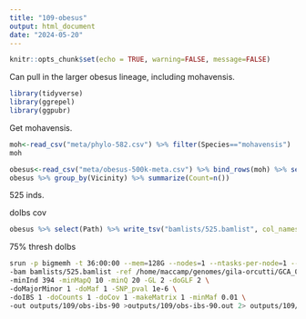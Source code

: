 ```yaml
---
title: "109-obesus"
output: html_document
date: "2024-05-20"
---
```


```r
knitr::opts_chunk$set(echo = TRUE, warning=FALSE, message=FALSE)
```

Can pull in the larger obesus lineage, including mohavensis.    

```r
library(tidyverse)
library(ggrepel)
library(ggpubr)
```


Get mohavensis.  

```r
moh<-read_csv("meta/phylo-582.csv") %>% filter(Species=="mohavensis")
moh
```

```r
obesus<-read_csv("meta/obesus-500k-meta.csv") %>% bind_rows(moh) %>% select(-Path2)
obesus %>% group_by(Vicinity) %>% summarize(Count=n())
```

525 inds. 

doIbs cov

```r
obesus %>% select(Path) %>% write_tsv("bamlists/525.bamlist", col_names = FALSE)
```

75% thresh doIbs  

```sh
srun -p bigmemh -t 36:00:00 --mem=128G --nodes=1 --ntasks-per-node=1 --cpus-per-task=12  $HOME/angsd/angsd -P 12  \
-bam bamlists/525.bamlist -ref /home/maccamp/genomes/gila-orcutti/GCA_026230005.1_fGilOrc1.0.hap1_genomic.fna.gz \
-minInd 394 -minMapQ 10 -minQ 20 -GL 2 -doGLF 2 \
-doMajorMinor 1 -doMaf 1 -SNP_pval 1e-6 \
-doIBS 1 -doCounts 1 -doCov 1 -makeMatrix 1 -minMaf 0.01 \
-out outputs/109/obs-ibs-90 >outputs/109/obs-ibs-90.out 2> outputs/109/obs-ibs-90.err &

```

